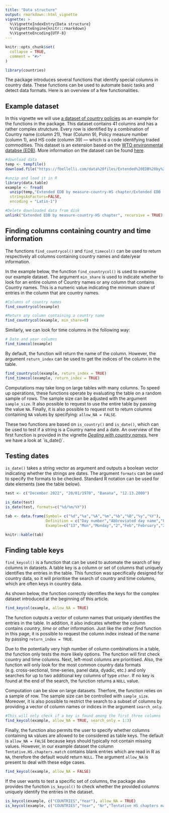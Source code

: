 ```yaml
---
title: "Data structure"
output: rmarkdown::html_vignette
vignette: >
  %\VignetteIndexEntry{Data structure}
  %\VignetteEngine{knitr::rmarkdown}
  %\VignetteEncoding{UTF-8}
---
```


```r
knitr::opts_chunk$set(
  collapse = TRUE,
  comment = "#>"
)

library(countries)
```



The package introduces several functions that identify special columns in country data. These functions can be used to automate basic tasks and detect data formats. Here is an overview of a few functionalities.

## Example dataset

In this vignette we will use [a dataset of country policies](https://fbellelli.com/EDB-data.html) as an example for the functions in the package. This dataset contains 41 columns and has a rather complex strutcture. Every row is identified by a combination of Country name (column 21), Year (Column 9), Policy measure number (column 1), and HS code (column 39) --- which is a code identifying traded commodities. This dataset is an extension based on the [WTO environmental databse (EDB)](https://edb.wto.org/). More information on the dataset can be found [here](https://www.wto.org/english/res_e/reser_e/ersd202203_e.pdf).

```r
#download data
temp <- tempfile()
download.file("https://fbellelli.com/data%20files/Extended%20EDB%20by%20measure-country-HS%20chapter.zip", temp, mode="wb")

#unzip and load it in R
library(data.table)
example <- fread(
  unzip(temp,"Extended EDB by measure-country-HS chapter/Extended EDB (by measure-country-HS chapter).csv"),
  stringsAsFactors=FALSE,
  encoding = "Latin-1")
```

```r
#Delete downloaded data from disk
unlink("Extended EDB by measure-country-HS chapter", recursive = TRUE)

```


## Finding columns containing country and time information

The functions `find_countrycol()` and `find_timecol()` can be used to return respectively all columns containing country names and date/year information.

In the example below, the function `find_countrycol()` is used to examine our example dataset. The argument `min_share` is used to indicate whether to look for an entire column of Country names or any column that contains Country names. This is a numeric value indicating the minimum share of entries in the column that are country names. 

```r
#Columns of country names
find_countrycol(example)  

#Return any column containing a country name
find_countrycol(example, min_share=0) 
```

Similarly, we can look for time columns in the following way:

```r
# Date and year columns
find_timecol(example)  
```

By default, the function will return the name of the column. However, the argument `return_index` can be used to get the indices of the column in the table.

```r
find_countrycol(example, return_index = TRUE)
find_timecol(example, return_index = TRUE)  
```

Computations may take long on large tables with many columns. To speed up operations, these functions operate by evaluating the table on a random sample of rows. The sample size can be adjusted with the argument `sample_size`. It also possible to request to use the entire table by passing the value `NA`. Finally, it is also possible to request not to return columns containing `NA` values by specifying: `allow_NA = FALSE`.  

These two functions are based on `is_country()` and `is_date()`, which can be used to test if a string is a Country name and a date. An overview of the first function is provided in the vignette *[Dealing with country names](https://fbellelli.github.io/countries/articles/dealing_with_names.html)*, here we have a look at `is_date()´.


## Testing dates

`is_date()` takes a string vector as argument and outputs a boolean vector indicating whether the strings are dates. The argument `formats` can be used to specify the formats to be checked. Standard R notation can be used for date elements (see the table below).

```r
test <- c("December 2022", "20/01/1970", "Banana", "12.13.2000") 

is_date(test)
is_date(test, formats=c("%d/%m/%Y"))
```

```r
tab <- data.frame(Symbol= c("%d","%a","%A","%m","%b","%B","%y","%Y"),
                  Definition = c("Day number","Abbreviated day name","Full day name", "Month number","Abbreviated month name","Full month name","Year 2-digits","Year 4-digits"),
                  Example=c("13","Mon","Monday","2","Feb","February","22","2022"))

knitr::kable(tab)

```


## Finding table keys

`find_keycol()` is a function that can be used to automate the search of key columns in  datasets. A table key is a column or set of columns that uniquely identifies the entries in the table. This function was specifically designed for country data, so it will prioritise the search of country and time columns, which are often keys in country data. 

As shown below, the function correctly identifies the keys for the complex dataset introduced at the beginning of this article. 

```r
find_keycol(example, allow_NA = TRUE)
```

The function outputs a vector of column names that uniquely identifies the entries in the table. In addition, it also indicates whether the column contains *country*, *time* or *other* information. Just like the other *find* function in this page, it is possible to request the column index instead of the name by passing `return_index = TRUE`. 

Due to the potentially very high number of column combinations in a table, the function only tests the more likely options. The function will first check country and time columns. Next, left-most columns are prioritised. Also, the function will only look for the most common country data formats (e.g. cross-sectional, time-series, panel data, dyadic, etc.) and only searches for up to two additional key columns of type `other`. If no key is found at the end of the search, the function returns a `NULL` value.

Computation can be slow on large datasets. Therfore, the function relies on a sample of row. The sample size can be controlled with `sample_size`. Moreover, it is also possible to restrict the search to a subset of columns by providing a vector of column names or indices in the argument `search_only`. 

```r
#This will only check if a key is found among the first three columns
find_keycol(example, allow_NA = TRUE, search_only = 1:3)
```

Finally, the function also permits the user to specify whether columns containing `NA` values are allowed to be considered as table keys. The default is `allow_NA = FALSE` because keys should typically not contain missing values. However, in our example dataset the column `Tentative.HS.chapters.match` contains blank entries which are read in R as `NA`, therefore the default would return `NULL`. The argument `allow_NA` is present to deal with these edge cases.

```r
find_keycol(example, allow_NA = FALSE)
```

If the user wants to test a specific set of columns, the package also provides the function `is_keycol()` to check whether the provided columns uniquely identify the entries in the dataset. 


```r
is_keycol(example, c("COUNTRIES","Year"), allow_NA = TRUE)
is_keycol(example, c("COUNTRIES","Year", "Nr","Tentative HS chapters match"), allow_NA = TRUE)
```



